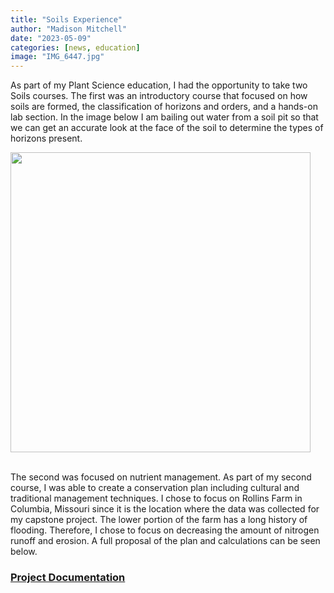 ```yaml
---
title: "Soils Experience"
author: "Madison Mitchell"
date: "2023-05-09"
categories: [news, education]
image: "IMG_6447.jpg"
---
```


As part of my Plant Science education, I had the opportunity to take two Soils courses. The first was an introductory course that focused on how soils are formed, the classification of horizons and orders, and a hands-on lab section. In the image below I am bailing out water from a soil pit so that we can get an accurate look at the face of the soil to determine the types of horizons present.

![](IMG_6640.jpeg){fig-align="center" width="5in"}

\
The second was focused on nutrient management. As part of my second course, I was able to create a conservation plan including cultural and traditional management techniques. I chose to focus on Rollins Farm in Columbia, Missouri since it is the location where the data was collected for my capstone project. The lower portion of the farm has a long history of flooding. Therefore, I chose to focus on decreasing the amount of nitrogen runoff and erosion. A full proposal of the plan and calculations can be seen below.

### [Project Documentation](https://drive.google.com/drive/folders/1KtGkRWlJ7FibUsxRTL3e3yL2Psebmrm6?usp=sharing)

